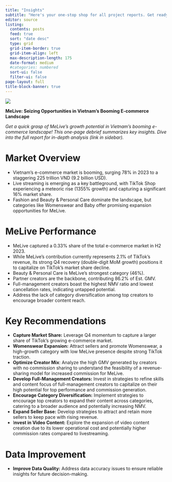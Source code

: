```yaml
---
title: "Insights"
subtitle: "Here's your one-stop shop for all project reports. Get ready to unlock valuable findings!"
editor: source
listing:
  contents: posts
  feed: true  
  sort: "date desc"
  type: grid
  grid-item-border: true
  grid-item-align: left
  max-description-length: 175
  date-format: medium
  #categories: numbered
  sort-ui: false
  filter-ui: false
page-layout: full
title-block-banner: true
---
```


![](images/melive_insight_pic.png)

**MeLive: Seizing Opportunities in Vietnam's Booming E-commerce Landscape**

*Get a quick grasp of MeLive's growth potential in Vietnam's booming e-commerce landscape! This one-page debrief summarizes key insights. Dive into the full report for in-depth analysis (link in sidebar).*

# Market Overview

-   Vietnam's e-commerce market is booming, surging 78% in 2023 to a staggering 225 trillion VND (9.2 billion USD).
-   Live streaming is emerging as a key battleground, with TikTok Shop experiencing a meteoric rise (1355% growth) and capturing a significant 16% market share.
-   Fashion and Beauty & Personal Care dominate the landscape, but categories like Womenswear and Baby offer promising expansion opportunities for MeLive.

# MeLive Performance

-   MeLive captured a 0.33% share of the total e-commerce market in H2 2023.
-   While MeLive's contribution currently represents 2.1% of TikTok's revenue, its strong Q4 recovery (double-digit MoM growth) positions it to capitalize on TikTok's market share decline.
-   Beauty & Personal Care is MeLive's strongest category (46%).
-   Partner creators are the backbone, contributing 86.2% of Est. GMV.
-   Full-management creators boast the highest NMV ratio and lowest cancellation rates, indicating untapped potential.
-   Address the lack of category diversification among top creators to encourage broader content reach.

# Key Recommendations

-   **Capture Market Share:** Leverage Q4 momentum to capture a larger share of TikTok's growing e-commerce market.
-   **Womenswear Expansion:** Attract sellers and promote Womenswear, a high-growth category with low MeLive presence despite strong TikTok traction.
-   **Optimize Creator Mix**: Analyze the high GMV generated by creators with no commission sharing to understand the feasibility of a revenue-sharing model for increased commission for MeLive.
-   **Develop Full-Management Creators:** Invest in strategies to refine skills and content focus of full-management creators to capitalize on their high potential for top performance and commission generation.
-   **Encourage Category Diversification:** Implement strategies to encourage top creators to expand their content across categories, catering to a broader audience and potentially increasing NMV.
-   **Expand Seller Base:** Develop strategies to attract and retain more sellers to keep pace with rising revenue.
-   I**nvest in Video Content:** Explore the expansion of video content creation due to its lower operational cost and potentially higher commission rates compared to livestreaming.

# Data Improvement

-   **Improve Data Quality:** Address data accuracy issues to ensure reliable insights for future decision-making.
